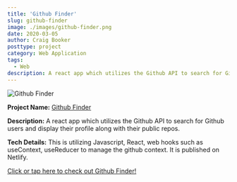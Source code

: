 ```yaml
---
title: 'Github Finder'
slug: github-finder
image: ./images/github-finder.png
date: 2020-03-05
author: Craig Booker
posttype: project
category: Web Application
tags:
  - Web
description: A react app which utilizes the Github API to search for Github users and display their profile along with their public repos.
---
```


![Github Finder](./images/projects/github-finder.png)

**Project Name:** [Github Finder](https://githubfinder0243.netlify.com/)

**Description:**
A react app which utilizes the Github API to search for Github users and display their profile along with their public repos.

**Tech Details:**
This is utilizing Javascript, React, web hooks such as useContext, useReducer to manage the github context. It is published on Netlify.

[Click or tap here to check out Github Finder!](https://githubfinder0243.netlify.com/)